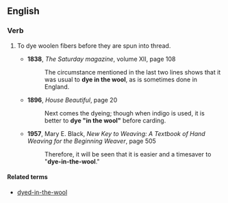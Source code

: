 ==English==

===Verb===
{{en-verb|head=[[dye]] [[in]] [[the]] [[wool]]|dyes in the wool|dying in the wool|dyed in the wool}}
# {{idiomatic}} To dye woolen fibers before they are spun into thread.
#* '''1838''', ''The Saturday magazine'', volume XII, page 108
#*: The circumstance mentioned in the last two lines shows that it was usual to '''dye in the wool''', as is sometimes done in England. 
#* '''1896''', ''House Beautiful'', page 20
#*: Next comes the dyeing; though when indigo is used, it is better to '''dye "in the wool"''' before carding.
#* '''1957''', Mary E. Black, ''New Key to Weaving: A Textbook of Hand Weaving for the Beginning Weaver'', page 505
#*: Therefore, it will be seen that it is easier and a timesaver to "'''dye-in-the-wool'''."

====Related terms====
* [[dyed-in-the-wool]]